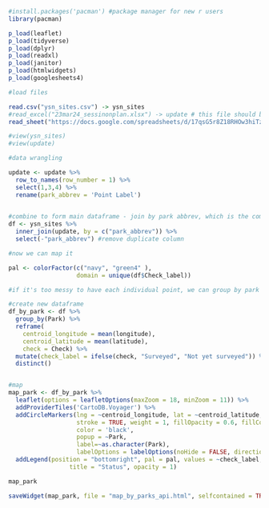 ```r
#install.packages('pacman') #package manager for new r users
library(pacman)

p_load(leaflet)
p_load(tidyverse)
p_load(dplyr)
p_load(readxl)
p_load(janitor)
p_load(htmlwidgets)
p_load(googlesheets4)
```

```r
#load files

read.csv("ysn_sites.csv") -> ysn_sites
#read_excel("23mar24_sessinonplan.xlsx") -> update # this file should be updated as we go along
read_sheet("https://docs.google.com/spreadsheets/d/17qsG5r8Z18RHOw3hiTzHGBczB-3qcOymNORIQiWUn5I/edit#gid=1216590995") -> update

#view(ysn_sites)
#view(update)
```

```r
#data wrangling

update <- update %>% 
  row_to_names(row_number = 1) %>%
  select(1,3,4) %>% 
  rename(park_abbrev = 'Point Label')
  

#combine to form main dataframe - join by park abbrev, which is the common column
df <- ysn_sites %>% 
  inner_join(update, by = c("park_abbrev")) %>%
  select(-"park_abbrev") #remove duplicate column

```

```r
#now we can map it

pal <- colorFactor(c("navy", "green4" ),
                   domain = unique(df$Check_label))

```


```r
#if it's too messy to have each individual point, we can group by park (based on the average location)

#create new dataframe
df_by_park <- df %>%
  group_by(Park) %>%
  reframe(
    centroid_longitude = mean(longitude),
    centroid_latitude = mean(latitude),
    check = Check) %>%
  mutate(check_label = ifelse(check, "Surveyed", "Not yet surveyed")) %>% #change labels for the legend
  distinct() 


#map
map_park <- df_by_park %>% 
  leaflet(options = leafletOptions(maxZoom = 18, minZoom = 11)) %>%
  addProviderTiles('CartoDB.Voyager') %>%
  addCircleMarkers(lng = ~centroid_longitude, lat = ~centroid_latitude,
                   stroke = TRUE, weight = 1, fillOpacity = 0.6, fillColor = ~pal(check_label),
                   color = 'black', 
                   popup = ~Park,
                   label=~as.character(Park),
                   labelOptions = labelOptions(noHide = FALSE, direction = 'top', noOverlap = TRUE)) %>%
  addLegend(position = "bottomright", pal = pal, values = ~check_label,
                 title = "Status", opacity = 1)

map_park

saveWidget(map_park, file = "map_by_parks_api.html", selfcontained = TRUE)

```

